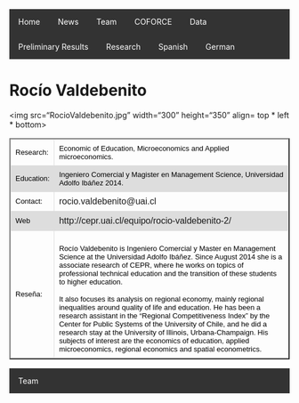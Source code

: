  
<html>
<head>
<style>
table {
    font-family: arial, sans-serif;
    border-collapse: collapse;
    width: 100%;
}

td, th {
    border: 1px solid #dddddd;
    text-align: left;
    padding: 8px;
}

tr:nth-child(even) {
    background-color: #dddddd;
}
</style>

<style>
ul {
    list-style-type: none;
    margin: 0;
    padding: 0;
    overflow: hidden;
    background-color: #333;
}

li {
    float: left;
}

li a {
    display: block;
    color: white;
    text-align: center;
    padding: 14px 16px;
    text-decoration: none;
}

li a:hover {
    background-color: #111;
}
</style>

</head>
<body>



<ul>
  <li><a href="http://en.coforce.cl/index.html">Home</a></li>
  <li><a href="http://en.coforce.cl/noticias.html">News</a></li>
  <li><a href="http://en.coforce.cl/equipo.html">Team</a></li>
  <li><a href="http://en.coforce.cl/quienessomos_en.html">COFORCE</a></li>
  <li><a href="http://en.coforce.cl/datos.html">Data</a></li>
  <li><a href="http://en.coforce.cl/resultados_en.html">Preliminary Results</a></li>
  <li><a href="http://en.coforce.cl/publicacion_en.html">Research</a></li>
  <li><a href="http://www.coforce.cl/index.html">Spanish</a></li>
  <li><a href="http://ger.coforce.cl/index.html">German</a></li>
  

</ul>



<h1> Rocío Valdebenito </h1> 
<img src="RocioValdebenito.jpg" width="300" height="350" align= top * left * bottom>

<table border="2">

<tr>
<td> <font size="2" color="black"> Research: </font>
 </td>

<td> <font size="2" color="black"> Economic of Education, Microeconomics and Applied microeconomics. </font> </td>

<tr>

<td> <font size="2" color="black"> Education: </font>
 </td>

<td> <font size="2" color="black"> Ingeniero Comercial y Magister en Management Science, Universidad Adolfo Ibáñez 2014. </font>
</td>

</tr>

<tr>
<td> <font size="2" color="black"> Contact:</font> </td>

<td> rocio.valdebenito@uai.cl </td>

</tr>

<tr> 
<td > <font size="2" color="black">   Web </font> </td> 
<td>  http://cepr.uai.cl/equipo/rocio-valdebenito-2/ </td>

<tr>
<td> 
<font size="2" color="black"> Reseña: </font> </td>
<td><font size="2" color="black"> 
Rocío Valdebenito is Ingeniero Comercial y Master en Management Science at the Universidad Adolfo Ibáñez. Since August 2014 she is a associate research of CEPR, where he works on topics of professional technical education and the transition of these students to higher education.
        
It also focuses its analysis on regional economy, mainly regional inequalities around quality of life and education. He has been a research assistant in the "Regional Competitiveness Index" by the Center for Public Systems of the University of Chile, and he did a research stay at the University of Illinois, Urbana-Champaign. His subjects of interest are the economics of education, applied microeconomics, regional economics and spatial econometrics. </font>
</td>
</tr>
</tr>


</table> 

- <a href="http://en.coforce.cl/equipo.html"> Team </a>
</body>


</html> 